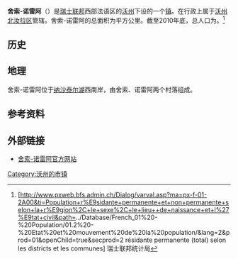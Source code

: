 {{瑞士市镇信息框
 | 市镇名称= 舍索-诺雷阿
 | 原文名称             = {{lang|fr|Cheseaux-Noréaz}}
 | 图片                = 
 | 纹章 = Cheseaux-Noréaz-coat of arms.svg
 | 语言                   = [[法语|法语]]
 | 所属州               = 沃州
 | iso-code-region = 
 | 所属区               = [[沃州北汝拉区|沃州北汝拉区]]
 | lat_d=46|lat_m=47|lat_NS=N|long_d=6|long_m=41|long_EW=E
 | 邮政编码        = 1400
 | 市镇代码        = 5909
 | 面积                 = {{smn|6.03|5|100}}
 | 平均海拔        =  530
 | 人口               = {{smn|629|6}}
 | 主页  = www.cheseaux-noreaz.ch
 | 市镇长           = Gérald Charbon
 | 相邻市镇             = 
 | 友好城市             = 
|地图文件             = Karte Gemeinde Cheseaux-Noréaz 2013.png
|}}
'''舍索-诺雷阿'''（{{lang-fr|Cheseaux-Noréaz}}）是[[瑞士联邦|瑞士联邦]]西部法语区的[[沃州|沃州]]下设的一个[[瑞士市镇|镇]]。在行政上属于[[沃州北汝拉区|沃州北汝拉区]]管辖。舍索-诺雷阿的总面积为{{smn|6.03|5|100}}平方公里。截至2010年底，总人口为{{smn|629|6}}。<ref>{{fr}}[http://www.pxweb.bfs.admin.ch/Dialog/varval.asp?ma=px-f-01-2A00&ti=Population+r%E9sidante+permanente+et+non+permanente+selon+la+r%E9gion%2C+le+sexe%2C+le+lieu++de+naissance+et+l%27%E9tat+civil&path=../Database/French_01%20-%20Population/01.2%20-%20Etat%20et%20mouvement%20de%20la%20population/&lang=2&prod=01&openChild=true&secprod=2 résidante permanente (total) selon les districts et les communes]{{dead link|date=2018年1月 |bot=InternetArchiveBot |fix-attempted=yes }} 瑞士联邦统计局</ref>

==历史==

==地理==
舍索-诺雷阿位于[[纳沙泰尔湖|纳沙泰尔湖]]西南岸，由舍索、诺雷阿两个村落组成。

==参考资料==
{{reflist}}

==外部链接==
*{{fr}}[http://www.cheseaux-noreaz.ch 舍索-诺雷阿官方网站]

{{DEFAULTSORT:Cheseaux-Noréaz}}
{{沃州北汝拉区行政区划}}
[[Category:沃州的市镇|Category:沃州的市镇]]